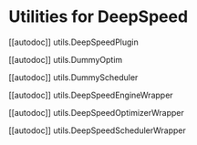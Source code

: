 <!--Copyright 2021 The HuggingFace Team. All rights reserved.

Licensed under the Apache License, Version 2.0 (the "License"); you may not use this file except in compliance with
the License. You may obtain a copy of the License at

http://www.apache.org/licenses/LICENSE-2.0

Unless required by applicable law or agreed to in writing, software distributed under the License is distributed on
an "AS IS" BASIS, WITHOUT WARRANTIES OR CONDITIONS OF ANY KIND, either express or implied. See the License for the
specific language governing permissions and limitations under the License.
-->

# Utilities for DeepSpeed

[[autodoc]] utils.DeepSpeedPlugin

[[autodoc]] utils.DummyOptim

[[autodoc]] utils.DummyScheduler

[[autodoc]] utils.DeepSpeedEngineWrapper

[[autodoc]] utils.DeepSpeedOptimizerWrapper

[[autodoc]] utils.DeepSpeedSchedulerWrapper
